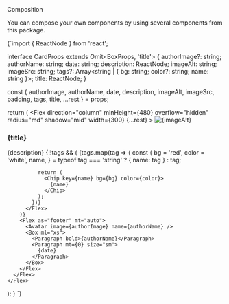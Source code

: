 


<Meta title="Composition" />

<Unstyled>
  <Jumbo>Composition</Jumbo>

  <Paragraph>You can compose your own components by using several components from this package.</Paragraph>

  <Flex gap={20} mt="xl">
    <Card
      authorImage={users[0].avatar}
      authorName={users[0].name}
      date="Published yesterday"
      description="Labore id ullamco duis et cillum. Cillum veniam magna veniam non labore occaecat tempor
          minim aute consectetur voluptate elit enim ut."
      imageAlt="Mobile"
      imageSrc="https://images.unsplash.com/photo-1483478550801-ceba5fe50e8e?q=80&w=300&auto=format&fit=crop&ixlib=rb-4.0.3&ixid=M3wxMjA3fDB8MHxwaG90by1wYWdlfHx8fGVufDB8fHx8fA%3D%3D"
      tags={['#technology', { name: '#news', bg: 'blue' }]}
      title="What's new in tech"
    />
    <Card
      authorImage={users[1].avatar}
      authorName={users[1].name}
      date="Published 2 days ago"
      description="Velit ad culpa officia do culpa esse laborum culpa. Nisi do nisi dolore laborum voluptate tempor nisi."
      imageAlt="Code"
      imageSrc="https://images.unsplash.com/photo-1516383274235-5f42d6c6426d?q=80&w=1024&auto=format&fit=crop&ixlib=rb-4.0.3&ixid=M3wxMjA3fDB8MHxwaG90by1wYWdlfHx8fGVufDB8fHx8fA%3D%3D"
      tags={[{ name: '#web', bg: 'pink' }, { name: '#devtools', bg: 'green' }]}
      title="6 Essential Websites For Developers"
    />
    <Card
      authorImage={users[2].avatar}
      authorName={users[2].name}
      date="Published 7 days ago"
      description="Lorem eiusmod dolor deserunt aliquip eiusmod incididunt excepteur et duis excepteur exercitation cupidatat quis."
      imageAlt="Mobile"
      imageSrc="https://images.unsplash.com/photo-1517180102446-f3ece451e9d8?q=80&w=300&auto=format&fit=crop&ixlib=rb-4.0.3&ixid=M3wxMjA3fDB8MHxwaG90by1wYWdlfHx8fGVufDB8fHx8fA%3D%3D"
      tags={[{ name: '#developers', bg: 'purple' }, { name: '#javascript', bg: 'orange' }]}
      title="15 things you can do with JavaScript"
    />
  </Flex>
  <CodeBlock>{`import { ReactNode } from 'react';


interface CardProps extends Omit<BoxProps, 'title'> {
  authorImage?: string;
  authorName: string;
  date: string;
  description: ReactNode;
  imageAlt: string;
  imageSrc: string;
  tags?: Array<string | { bg: string; color?: string; name: string }>;
  title: ReactNode;
}

  const {
    authorImage,
    authorName,
    date,
    description,
    imageAlt,
    imageSrc,
    padding,
    tags,
    title,
    ...rest
  } = props;

  return (
    <Flex
      direction="column"
      minHeight={480}
      overflow="hidden"
      radius="md"
      shadow="mid"
      width={300}
      {...rest}
    >
      <Flex as="header">
        <Image alt={imageAlt} src={imageSrc} />
      </Flex>
      <Flex direction="column" flex padding="md">
        <H3>{title}</H3>
        <Paragraph>{description}</Paragraph>
        {!!tags && (
          <Flex gap="8" mt="sm">
            {tags.map(tag => {
              const {
                bg = 'red',
                color = 'white',
                name,
              } = typeof tag === 'string' ? { name: tag } : tag;

              return (
                <Chip key={name} bg={bg} color={color}>
                  {name}
                </Chip>
              );
            })}
          </Flex>
        )}
        <Flex as="footer" mt="auto">
          <Avatar image={authorImage} name={authorName} />
          <Box ml="xs">
            <Paragraph bold>{authorName}</Paragraph>
            <Paragraph mt={0} size="sm">
              {date}
            </Paragraph>
          </Box>
        </Flex>
      </Flex>
    </Flex>
  );
}
`}</CodeBlock>
  <Navigation previous="Theme Customization" />
</Unstyled>
